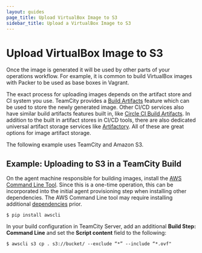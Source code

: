 ```yaml
---
layout: guides
page_title: Upload VirtualBox Image to S3
sidebar_title: Upload a VirtualBox Image to S3
---
```


# Upload VirtualBox Image to S3

Once the image is generated it will be used by other parts of your operations
workflow. For example, it is common to build VirtualBox images with Packer to
be used as base boxes in Vagrant.

The exact process for uploading images depends on the artifact store and CI
system you use. TeamCity provides a [Build
Artifacts](https://confluence.jetbrains.com/display/TCD9/Build+Artifact)
feature which can be used to store the newly generated image. Other CI/CD
services also have similar build artifacts features built in, like [Circle CI
Build Artifacts](https://circleci.com/docs/2.0/artifacts/). In addition to the
built in artifact stores in CI/CD tools, there are also dedicated universal
artifact storage services like
[Artifactory](https://confluence.jetbrains.com/display/TCD9/Build+Artifact).
All of these are great options for image artifact storage.

The following example uses TeamCity and Amazon S3.

## Example: Uploading to S3 in a TeamCity Build

On the agent machine responsible for building images, install the [AWS Command
Line Tool](https://aws.amazon.com/cli/). Since this is a one-time operation,
this can be incorporated into the initial agent provisioning step when
installing other dependencies. The AWS Command Line tool may require installing
additional
[dependencies](http://docs.aws.amazon.com/cli/latest/userguide/installing.html)
prior.

```shell-session
$ pip install awscli
```

In your build configuration in TeamCity Server, add an additional **Build Step:
Command Line** and set the **Script content** field to the following:

```shell-session
$ awscli s3 cp . s3://bucket/ --exclude “*” --include “*.ovf"
```
